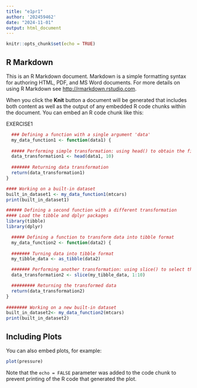 ```yaml
---
title: "e1pr1"
author: '202459462'
date: "2024-11-01"
output: html_document
---
```


```r
knitr::opts_chunk$set(echo = TRUE)
```

## R Markdown

This is an R Markdown document. Markdown is a simple formatting syntax for authoring HTML, PDF, and MS Word documents. For more details on using R Markdown see <http://rmarkdown.rstudio.com>.

When you click the **Knit** button a document will be generated that includes both content as well as the output of any embedded R code chunks within the document. You can embed an R code chunk like this:

EXERCISE1
```r

  ### Defining a function with a single argument 'data'
  my_data_function1 <- function(data1) {
  
  ##### Performing simple transformation: using head() to obtain the first 10 rows of the dataset
  data_transformation1 <- head(data1, 10)
 
  ####### Returning data transformation
  return(data_transformation1)
}

#### Working on a built-in dataset
built_in_dataset1 <- my_data_function1(mtcars)
print(built_in_dataset1)
```


```r

###### Defining a second function with a different transformation
#### Load the tibble and dplyr packages
library(tibble)
library(dplyr)

  ##### Defining a function to transform data into tibble format
  my_data_function2 <- function(data2) {
  
  ####### Turning data into tibble format
  my_tibble_data <- as_tibble(data2)

  ####### Performing another transformation: using slice() to select the first 10 rows of the dataset
  data_transformation2 <- slice(my_tibble_data, 1:10)

  ######### Returning the transformed data
  return(data_transformation2)
}
 
######## Working on a new built-in dataset
built_in_dataset2<- my_data_function2(mtcars)
print(built_in_dataset2)
```

## Including Plots

You can also embed plots, for example:

```r
plot(pressure)
```

Note that the `echo = FALSE` parameter was added to the code chunk to prevent printing of the R code that generated the plot.
